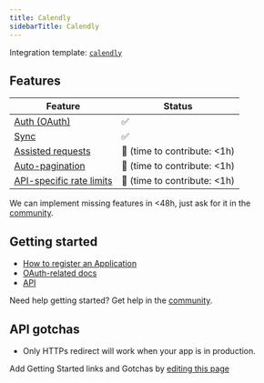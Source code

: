 ```yaml
---
title: Calendly
sidebarTitle: Calendly
---
```


Integration template: [`calendly`](https://nango.dev/providers.yaml)

## Features

| Feature                                                                          | Status                          |
| -------------------------------------------------------------------------------- | ------------------------------- |
| [Auth (OAuth)](/nango-auth)                                                      | ✅                              |
| [Sync](/nango-sync)                                                              | ✅                              |
| [Assisted requests](/nango-sync/guides/direct-requests)                          | 🚫 (time to contribute: &lt;1h) |
| [Auto-pagination](/nango-sync/configuration#auto-pagination)                     | 🚫 (time to contribute: &lt;1h) |
| [API-specific rate limits](/nango-sync/configuration#rate-limits-retry-policies) | 🚫 (time to contribute: &lt;1h) |

<Tip>We can implement missing features in &lt;48h, just ask for it in the [community](https://nango.dev/slack).</Tip>
## Getting started

-   [How to register an Application](https://developer.calendly.com/create-a-developer-account)
-   [OAuth-related docs](https://developer.calendly.com/api-docs/3cefb59b832eb-calendly-o-auth-2-0m)
-   [API](https://developer.calendly.com/getting-started)

<Tip>Need help getting started? Get help in the [community](https://nango.dev/slack).</Tip>

## API gotchas

-   Only HTTPs redirect will work when your app is in production.

<Note>Add Getting Started links and Gotchas by [editing this page](https://github.com/nangohq/nango/tree/master/docs-v2/integrations/all/calendly.mdx)</Note>
